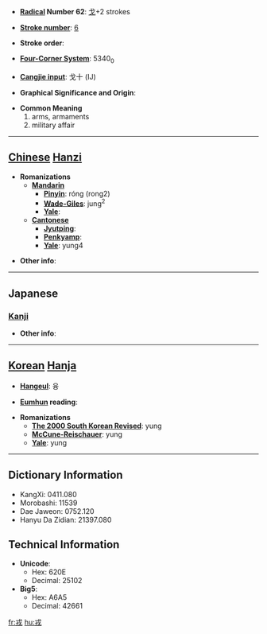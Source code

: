 * '''[[Wiktionary:Chinese radical index| Radical]] Number 62''': [[Wiktionary:Chinese radical index 戈|戈]]+2 strokes

* '''[[Wiktionary:Chinese total strokes index|Stroke number]]''': [[Wiktionary:Chinese total strokes index 6|6]]

* '''Stroke order''': 

* '''[[Wiktionary:Chinese four corner index|Four-Corner System]]''': 5340<sub>0</sub>

* '''[[Wiktionary:Chinese Cangjie index|Cangjie input]]''': 戈十 (IJ)

* '''Graphical Significance and Origin''': 

* '''Common Meaning'''
*#arms, armaments
*# military affair


----

== [[Chinese]] [[Hanzi]] ==

* '''Romanizations'''
** '''[[Mandarin]]'''
*** '''[[Pinyin]]''': róng (rong2)
*** '''[[Wade-Giles]]''': jung<sup>2</sup>
*** '''[[Yale]]''': 
** '''[[Cantonese]]'''
*** '''[[Jyutping]]''':
*** '''[[Penkyamp]]''': 
*** '''[[Yale]]''': yung4

* '''Other info''': 

----

==Japanese==
===[[Kanji]]===
{{kanji|on readings=[[じゅう]] (jū)|kun readings=[[つわもの]] (tsuwamono), [[えびす]] (ebisu)}}

* '''Other info''':  

----

== [[Korean]] [[Hanja]] ==

* '''[[Hangeul]]''': 융

* '''[[Eumhun]] reading''': 

* '''Romanizations'''
** '''[[The 2000 South Korean Revised Romanization|The 2000 South Korean Revised]]''': yung
** '''[[McCune-Reischauer]]''': yung
** '''[[Yale]]''': yung

----

== Dictionary Information ==

* KangXi: 0411.080
* Morobashi: 11539
* Dae Jaweon: 0752.120
* Hanyu Da Zidian: 21397.080

== Technical Information ==

* '''Unicode''':
** Hex: 620E
** Decimal: 25102
* '''Big5''':
** Hex: A6A5
** Decimal: 42661

[[fr:戎]]
[[hu:戎]]